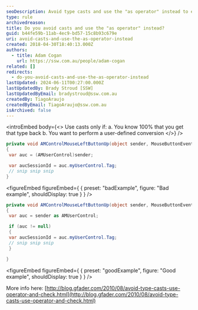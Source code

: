 ```yaml
---
seoDescription: Avoid type casts and use the "as operator" instead to ensure safer and more efficient code.
type: rule
archivedreason:
title: Do you avoid casts and use the "as operator" instead?
guid: b44fe59b-11ab-4ec9-bd57-15c8b93c679e
uri: avoid-casts-and-use-the-as-operator-instead
created: 2018-04-30T18:40:13.000Z
authors:
  - title: Adam Cogan
    url: https://ssw.com.au/people/adam-cogan
related: []
redirects:
  - do-you-avoid-casts-and-use-the-as-operator-instead
lastUpdated: 2024-06-11T00:27:00.000Z
lastUpdatedBy: Brady Stroud [SSW]
lastUpdatedByEmail: bradystroud@ssw.com.au
createdBy: TiagoAraujo
createdByEmail: TiagoAraujo@ssw.com.au
isArchived: false
---
```


<introEmbed
  body={<>
Use casts only if:
a. You know 100% that you get that type back
b. You want to perform a user-defined conversion
  </>}
/>
```cs
private void AMControlMouseLeftButtonUp(object sender, MouseButtonEventArgs e)
{
 var auc = (AMUserControl)sender;

 var aucSessionId = auc.myUserControl.Tag;
 // snip snip snip
}
```
<figureEmbed figureEmbed={ {
  preset: "badExample",
  figure: "Bad example",
  shouldDisplay: true
} } />


```cs
private void AMControlMouseLeftButtonUp(object sender, MouseButtonEventArgs e)
{
 var auc = sender as AMUserControl;

 if (auc != null)
 {
 var aucSessionId = auc.myUserControl.Tag;
 // snip snip snip
 }

}
```
<figureEmbed figureEmbed={ {
  preset: "goodExample",
  figure: "Good example",
  shouldDisplay: true
} } />


More info here: [http://blog.gfader.com/2010/08/avoid-type-casts-use-operator-and-check.html](http://blog.gfader.com/2010/08/avoid-type-casts-use-operator-and-check.html)
